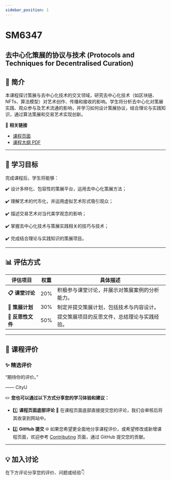 ```yaml
---
sidebar_position: 1
---
```


# SM6347
## 去中心化策展的协议与技术 (Protocols and Techniques for Decentralised Curation)

## **📘 简介**
本课程探讨策展与去中心化技术的交叉领域，研究去中心化技术（如区块链、NFTs、算法模型）对艺术创作、传播和接收的影响。学生将分析去中心化对策展实践、观众参与及艺术流通的影响，并学习如何设计策展协议，结合理论与实践知识，通过算法策展和交易艺术实现创新。

🔗 **相关链接**
- [课程页面](https://www.cityu.edu.hk/catalogue/pg/202425/course/SM6347.htm)
- [课程大纲 PDF](https://www.cityu.edu.hk/catalogue/pg/202425/course/SM6347.pdf)

---

## **🎯 学习目标**

完成课程后，学生将能够：

✔️ 设计多样化、包容性的策展平台，运用去中心化策展方法；

✔️ 理解艺术的代币化，并运用虚拟艺术形式吸引观众；

✔️ 描述交易艺术对当代美学观念的影响；

✔️ 掌握去中心化技术与策展实践相关的技巧与技术；

✔️ 完成结合理论与实践知识的策展项目。

---

## **📊 评估方式**

| **评估项目**                | **权重** | **具体描述**                                                                                       |
|----------------------------|---------|---------------------------------------------------------------------------------------------------|
| **📋 课堂讨论**             | 20%     | 积极参与课堂讨论，并展示对策展案例的分析能力。                                                        |
| **📂 策展计划**             | 30%     | 制定并提交策展计划，包括技术与内容设计。                                                             |
| **📂 反思性文件**           | 50%     | 提交策展项目的反思文件，总结理论与实践经验。                                                         |

---

## **💬 课程评价**

### ✨ **精选评价**
<div className={commentStyles.commentBox}>
    <p className={commentStyles.commentText}>
        “期待你的评价。”
    </p>
    <p className={commentStyles.commentAuthor}>—— CityU</p>
</div>

✏️ **您也可以通过以下方式分享您的学习体验和建议：**

- 1️⃣ **课程页面底部评论**
💬 在课程页面底部直接提交您的评论，我们会审核后将其收录到网站中。

- 2️⃣ **GitHub 提交**
🌐 如果您希望更全面地分享课程评价，或希望修改或新增课程页面，欢迎参考 [Contributing](/contributing) 页面，通过 GitHub 提交您的贡献。

---

## **💡 加入讨论**

在下方评论分享您的评价、问题或经验👇
<Utterances />